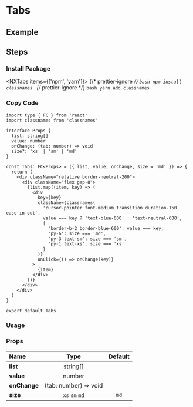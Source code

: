 
<BackTop />

# Tabs

## Example

## Steps

<div className="steps">

### Install Package

<NXTabs items={['npm', 'yarn']}>
  {/* prettier-ignore */}
  <Tab>
    ```bash
    npm install classnames
    ```
    </Tab>
  {/* prettier-ignore */}
  <Tab>
    ```bash
    yarn add classnames
    ```
</Tab>
</NXTabs>

### Copy Code

```tsx filename="components/Tabs/index.tsx"
import type { FC } from 'react'
import classnames from 'classnames'

interface Props {
  list: string[]
  value: number
  onChange: (tab: number) => void
  size?: 'xs' | 'sm' | 'md'
}

const Tabs: FC<Props> = ({ list, value, onChange, size = 'md' }) => {
  return (
    <div className="relative border-neutral-200">
      <div className="flex gap-8">
        {list.map((item, key) => (
          <div
            key={key}
            className={classnames(
              'cursor-pointer font-medium transition duration-150 ease-in-out',
              value === key ? 'text-blue-600' : 'text-neutral-600',
              {
                'border-b-2 border-blue-600': value === key,
                'py-6': size === 'md',
                'py-3 text-sm': size === 'sm',
                'py-1 text-xs': size === 'xs'
              }
            )}
            onClick={() => onChange(key)}
          >
            {item}
          </div>
        ))}
      </div>
    </div>
  )
}

export default Tabs
```

### Usage

</div>

### Props

| Name                     |         Type          | Default |
| :----------------------- | :-------------------: | :-----: |
| **list**<Required />     |       string[]        |         |
| **value**<Required />    |        number         |         |
| **onChange**<Required /> | (tab: number) => void |         |
| **size**                 |    `xs` `sm` `md`     |  `md`   |

<Comment />
